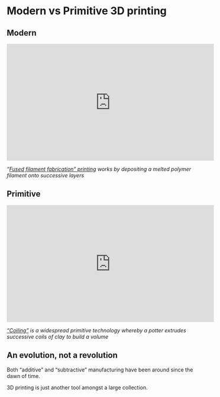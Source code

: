 # Modern vs Primitive 3D printing {#modern3d -}

## Modern {-}

<iframe width="560" height="315" src="https://www.youtube.com/embed/BguwZ5DvNmo" frameborder="0" allow="accelerometer; autoplay; encrypted-media; gyroscope; picture-in-picture" allowfullscreen></iframe>
*"[Fused filament fabrication" printing](https://en.wikipedia.org/wiki/Fused_filament_fabrication) works by depositing a melted polymer filament onto successive layers*

## Primitive {-}

<iframe width="560" height="315" src="https://www.youtube.com/embed/o8FmgUQtLHk?start=110" frameborder="0" allow="accelerometer; autoplay; encrypted-media; gyroscope; picture-in-picture" allowfullscreen></iframe>
*["Coiling"](https://en.wikipedia.org/wiki/Coiling_(pottery)) is a widespread primitive technology whereby a potter extrudes successive coils of clay to build a volume*


## An evolution, not a revolution {-}

Both "additive" and "subtractive" manufacturing have been around since the dawn of time.

3D printing is just another tool amongst a large collection.
